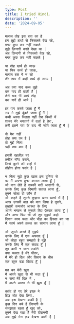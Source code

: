```yaml
---
type: Post
title: I tried Hindi.
description: ''
date: '2024-09-05'
---
```

```
मलाल तोह इस बात का है
हम तुझे हाथों से फिसलते देख रहे,
मगर कुछ कर नहीं सकते
तुझे ज़िन्दगी बनते देखा था |
अब ज़िन्दगी से निकलते देख रहे, 
मगर कुछ कर नहीं सकते |
```

```
या तोह खर्च हो जाऊ 
या फिर कर्ज हो जाऊ,
मलाल बस ये न रहे
तेरे प्यार में कहीं व्यर्थ हो जाऊ |
```

```
अब क्या याद करू तुझे 
बस याद ही बाकी है | 
तेरी याद भी आये तोह 
बस यादें ही आये |
```

```
हर पाप करते जाता हूँ मैं 
सब मे तुझे ढूंढते जाता हूँ मैं |
कभी अक्स मिलता नहीं तेरा किसी में 
शायद मेरे भगवानो में दर्ज़ा है तेरा,
तभी इतने पाप के बाद भी जीये जाता हूँ मैं |
```

```
वो मेरा नहीं 
तोह क्या ग़म है |
वो मुझे मिला 
यही क्या कम है |
```

```
हमारी दहलीज़ पर 
तमीज माँगा उसने,
जिसे दूसरे की बाहों मे 
तौहीन होना पसंद है |
```

```
न मिला मुझे कुछ ख़ास इस दुनिया से 
पर मैं अपना हुनर कमाल लाया हूँ |
जो मान लेते है सबकी बातें आसानी से,
उनके लिए कुछ दिमागी सवाल लाया हूँ,
तुमने सोचा वो कौन है 
जो कहते है तुमसे तुम्हारा धरम खतरे में है |
अगर उनकी बात को मान लिया है तुमने,
तुम्हारी कमजोर आस्था के लिए 
अपने भगवन से तुम्हारे लिए ऐतबार लाया हूँ |
और अगर फिर भी जो तुम मुझसे कहो 
दिमाग काम चला और भीड़ का हिस्सा बन जा 
मैं स्वयं अपने क़त्ल का सामान लाया हूँ |
```

```
जो जुमले कस्ते है मुझपे 
उनके लिए मैं एक अपवाद हूँ |
जो थोड़ा बहुत समझते है मुझे 
उनके लिए मैं एक संवाद हूँ |
तुम कभी न जान सकोगे 
क्या चलता है मेरे भीतर,
मैं मेरे ही दिल और दिमाग के बीच 
एक बहुत बड़ा विवाद हूँ |
```

```
मत बन मेरी खुदा
मै अपने खुदा से भी रूठा हूँ |
न समां मेरे दिल मे ,
मै अपने आत्मा से भी झूठा हूँ |
```

```
बर्बाद हो गए तेरे इश्क़ मे 
हिज़्र तोह देख लिया,
अब हश्र देखना बाकी है |
कुछ दिन बचे है ज़िन्दगी के 
समझाता रहता हूँ खुद को,
तुमने देख रखा है मेरी दीवानगी 
अब तुझे मेरा क़ब्र देखना बाकी है |
```

